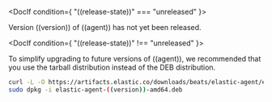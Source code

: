 

<DocIf condition={ "((release-state))" === "unreleased" }>

Version ((version)) of ((agent)) has not yet been released.

</DocIf>

<DocIf condition={ "((release-state))" !== "unreleased" }>

<DocCallOut title="Important" color="warning">
To simplify upgrading to future versions of ((agent)), we recommended
that you use the tarball distribution instead of the DEB distribution.
</DocCallOut>

```sh
curl -L -O https://artifacts.elastic.co/downloads/beats/elastic-agent/elastic-agent-((version))-amd64.deb
sudo dpkg -i elastic-agent-((version))-amd64.deb
```

</DocIf>